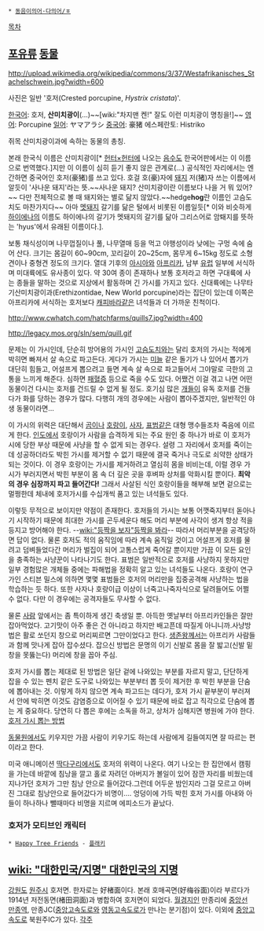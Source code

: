  * [[동음이의어·다의어/ㅎ]]

[[목차]]
== [[포유류]] [[동물]] ==
http://upload.wikimedia.org/wikipedia/commons/3/37/Westafrikanisches_Stachelschwein.jpg?width=600

사진은 일반 '호저(Crested porcupine, ''Hystrix cristata'')'.

[[한국어]]: 호저, '''산미치광이'''(...)~~[wiki:"차지맨 켄!" 잘도 이런 미치광이 명칭을!]~~
[[영어]]: Porcupine
[[일어]]: ヤマアラシ
[[중국어]]: 豪猪
에스페란토: Histriko

쥐목 산미치광이과에 속하는 동물의 총칭.

본래 한국식 이름은 산미치광이[* [[헌터×헌터]]에 나오는 [[음수]]도  한국어판에서는 이 이름으로 번역했다.]지만 이 이름이 심히 듣기 좋지 않은 관계로(...) 공식적인 자리에서는 엔간하면 중국어인 호저(豪猪)를 쓰고 있다. 호걸 호(豪)자에 [[돼지]] 저(猪)자 쓰는 이름에서 알듯이 '사나운 돼지'라는 뜻.~~사나운 돼지? 산미치광이란 이름보다 나을 거 뭐 있어?~~ 다만 전체적으로 볼 때 돼지와는 별로 닮지 않았다.~~hedge'''hog'''란 이름인 고슴도치도 마찬가지다~~ 아마 [[멧돼지]] 갈기를 닮은 털에서 비롯된 이름일듯[* 이와 비슷하게 [[하이에나]]의 이름도 하이에나의 갈기가 멧돼지의 갈기를 닮아 그리스어로 암퇘지를 뜻하는 'hyus'에서 유래된 이름이다.].

보통 채식성이며 나무껍질이나 풀, 나무열매 등을 먹고 야행성이라 낮에는 구멍 속에 숨어 산다. 크기는 몸길이 60~90cm, 꼬리길이 20~25cm, 몸무게 6~15kg 정도로 소형견이나 중형견 정도의 크기다. 열대 기후의 [[아시아]]와 [[아프리카]], 남부 [[유럽]] 일부에 서식하며 미대륙에도 유사종이 있다. 약 30여 종이 존재하나 보통 호저라고 하면 구대륙에 사는 종들을 말하는 것으로 지상에서 활동하며 긴 가시를 가지고 있다. 신대륙에는 나무타기산미치광이과(Erethizontidae, New World porcupine)라는 집단이 있는데 이쪽은 아프리카에 서식하는 호저보다 [[캐피바라]]같은 녀석들과 더 가까운 친척이다.

http://www.cwhatch.com/hatchfarms/quills7.jpg?width=400

http://legacy.mos.org/sln/sem/quill.gif

문제는 이 가시인데, 단순히 방어용의 가시인 [[고슴도치]]와는 달리 호저의 가시는 적에게 박히면 빠져서 살 속으로 파고든다. 게다가 가시는 [[미늘]] 같은 돌기가 나 있어서 뽑기가 대단히 힘들고, 어설프게 뽑으려고 들면 계속 살 속으로 파고들어서 그야말로 극한의 고통을 느끼게 해준다. 심하면 [[패혈증]] 등으로 죽을 수도 있다. 어쨌건 이걸 겪고 나면 어떤 동물이건 다시는 호저를 건드릴 수 없게 될 정도. 호기심 많은 [[개]]들이 유독 호저를 건들다가 화를 당하는 경우가 많다. 다행히 개의 경우에는 사람이 뽑아주겠지만, 일반적인 야생 동물이라면...

이 가시의 위력은 대단해서 [[곰]]이나 [[호랑이]], [[사자]], [[표범]]같은 대형 맹수들조차 죽음에 이르게 한다. [[인도]]에서 호랑이가 사람을 습격하게 되는 주요 원인 중 하나가 바로 이 호저가시에 당한 부상 때문에 사냥을 할 수 없게 되는 경우다. 설령 그 자리에서 호저를 죽이는데 성공하더라도 박힌 가시를 제거할 수 없기 때문에 결국 죽거나 극도로 쇠약한 상태가 되는 것이다. 이 경우 호랑이는 가시를 제거하려고 열심히 몸을 비비는데, 이럴 경우 가시가 부러지면서 박힌 부분이 몸 속 더 깊은 곳을 후벼파 상처를 악화시킬 뿐이다. '''최악의 경우 심장까지 파고 들어간다!''' 그래서 사살된 식인 호랑이들을 해부해 보면 겉으로는 멀쩡한데 체내에 호저가시를 수십개씩 품고 있는 녀석들도 있다. 

이렇듯 무적으로 보이지만 약점이 존재한다. 호저들의 가시는 보통 어깻죽지부터 돋아나기 시작하기 때문에 최대한 가시를 곤두세운다 해도 머리 부분에 사각이 생겨 항상 적을 등지고 방어해야 한다. --[[wiki:"등짝을 보자"등짝을 봐라]]-- 따라서 머리부분을 공격당하면 답이 없다. 물론 호저도 적의 움직임에 따라 계속 움직일 것이고 어설프게 호저를 물려고 덤벼들었다간 머리가 벌집이 되어 고통스럽게 죽어갈 뿐이지만 가끔 이 모든 요인을 충족하는 사냥꾼이 나타나기도 한다. 표범은 일반적으로 호저를 사냥하지 못하지만 일부 경험많은 개체들 중에는 파해법을 정확히 알고 있는 녀석들도 나온다. 호랑이 연구가인 스티븐 밀스에 의하면 몇몇 표범들은 호저의 머리만을 집중공격해 사냥하는 법을 학습하는 듯 하다. 또한 사자나 호랑이급 이상이 너죽고나죽자식으로 달려들어도 어쩔 수 없다. 다만 이 경우에는 공격자들도 무사할 수 없다.

물론 [[사람]] 앞에서는 좀 특이하게 생긴 축생일 뿐. 아득한 옛날부터 아프리카인들은 잘만 잡아먹었다. 고기맛이 아주 좋은 건 아니라고 하지만 배고픈데 따질게 아니니까.사냥방법은 활로 쏘던지 창으로 머리찌르면 그만이었다고 한다. [[생존왕]]께서는 아프리카 사람들과 함께 맛나게 잡아 잡수셨다. 잡으신 방법은 문명의 이기 신발로 몸을 잘 밟고(신발 밑창을 못뚫는다) 머리에 창을 꼽아 주심. 

호저 가시를 뽑는 제대로 된 방법은 일단 겉에 나와있는 부분를 자르지 말고, 단단하게 잡을 수 있는 펜치 같은 도구로 나와있는 부분부터 뽑 듯이 제거한 후 박힌 부분을 단숨에 뽑아내는 것. 이렇게 하지 않으면 계속 파고드는 데다가, 호저 가시 끝부분이 부러져서 안에 박히면 이것도 감염증으로 이어질 수 있기 때문에 바로 잡고 직각으로 단숨에 뽑는 게 중요하다. 당연히 다 뽑은 후에는 소독을 하고, 상처가 심해지면 병원에 가야 한다. [http://www.wikihow.com/Remove-Porcupine-Quills 호저 가시 뽑는 방법]

[[동물원]]에서도 키우지만 가끔 사람이 키우기도 하는데 사람에게 길들여지면 잘 따르는 편이라고 한다.

미국 애니메이션 [[딱다구리]]에서도 호저의 위력이 나온다. 여기 나오는 한 집안에서 캠핑을 가는데 바깥에 침낭을 깔고 홀로 자려던 아버지가 볼일이 있어 잠깐 자리를 비웠는데 지나가던 호저가 그만 침낭 안으로 들어갔다.그런데 어두운 밤인지라 그걸 모르고 아버진 그대로 침낭안으로 들어갔다가 비명이.... 엉덩이에 가득 박힌 호저 가시를 아내와 아들이 하나하나 뺄때마다 비명을 지르며 에피소드가 끝났다.

=== 호저가 모티브인 캐릭터 ===
 * [[Happy Tree Friends]] - [[플래키]]

== [[wiki: "대한민국/지명" 대한민국의 지명]] ==
[[강원도]] [[원주시]] 호저면. 한자로는 好楮面이다. 본래 호매곡면(好梅谷面)이라 부르다가 1914년 저전동면(楮田洞面)과 병합하여 호저면이 되었다. [[월경지]]인 만종리에 [[중앙선]] [[만종역]], 만종JC([[중앙고속도로]]와 [[영동고속도로]]가 만나는 분기점)이 있다. 이외에 [[중앙고속도로]] 북원주IC가 있다.
[[각주]]
